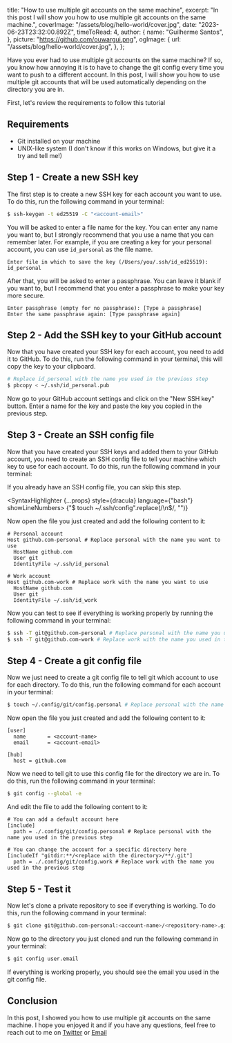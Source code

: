 
  title: "How to use multiple git accounts on the same machine",
  excerpt:
    "In this post I will show you how to use multiple git accounts on the same machine.",
  coverImage: "/assets/blog/hello-world/cover.jpg",
  date: "2023-06-23T23:32:00.892Z",
  timeToRead: 4,
  author: {
    name: "Guilherme Santos",
  },
  picture: "https://github.com/ouwargui.png",
  ogImage: {
    url: "/assets/blog/hello-world/cover.jpg",
  },
};

Have you ever had to use multiple git accounts on the same machine? If so, you know how annoying it is to have to change the git config every time you want to push to a different account. In this post, I will show you how to use multiple git accounts that will be used automatically depending on the directory you are in.

First, let's review the requirements to follow this tutorial

## Requirements

- Git installed on your machine
- UNIX-like system (I don't know if this works on Windows, but give it a try and tell me!)

## Step 1 - Create a new SSH key

The first step is to create a new SSH key for each account you want to use. To do this, run the following command in your terminal:

```bash
$ ssh-keygen -t ed25519 -C "<account-email>"
```

You will be asked to enter a file name for the key. You can enter any name you want to, but I strongly recommend that you use a name that you can remember later. For example, if you are creating a key for your personal account, you can use `id_personal` as the file name.

```text
Enter file in which to save the key (/Users/you/.ssh/id_ed25519): id_personal
```

After that, you will be asked to enter a passphrase. You can leave it blank if you want to, but I recommend that you enter a passphrase to make your key more secure.

```text
Enter passphrase (empty for no passphrase): [Type a passphrase]
Enter the same passphrase again: [Type passphrase again]
```

## Step 2 - Add the SSH key to your GitHub account

Now that you have created your SSH key for each account, you need to add it to GitHub. To do this, run the following command in your terminal, this will copy the key to your clipboard.

```bash
# Replace id_personal with the name you used in the previous step
$ pbcopy < ~/.ssh/id_personal.pub
```

Now go to your GitHub account settings and click on the "New SSH key" button. Enter a name for the key and paste the key you copied in the previous step.

## Step 3 - Create an SSH config file

Now that you have created your SSH keys and added them to your GitHub account, you need to create an SSH config file to tell your machine which key to use for each account. To do this, run the following command in your terminal:

If you already have an SSH config file, you can skip this step.

<SyntaxHighlighter {...props} style={dracula} language={"bash"} showLineNumbers>
  {"$ touch ~/.ssh/config".replace(/\n$/, "")}
</SyntaxHighlighter>

Now open the file you just created and add the following content to it:

```text
# Personal account
Host github.com-personal # Replace personal with the name you want to use
  HostName github.com
  User git
  IdentityFile ~/.ssh/id_personal

# Work account
Host github.com-work # Replace work with the name you want to use
  HostName github.com
  User git
  IdentityFile ~/.ssh/id_work
```

Now you can test to see if everything is working properly by running the following command in your terminal:

```bash
$ ssh -T git@github.com-personal # Replace personal with the name you used in the previous step
$ ssh -T git@github.com-work # Replace work with the name you used in the previous step
```

## Step 4 - Create a git config file

Now we just need to create a git config file to tell git which account to use for each directory. To do this, run the following command for each account in your terminal:

```bash
$ touch ~/.config/git/config.personal # Replace personal with the name you want to use
```

Now open the file you just created and add the following content to it:

```text
[user]
  name       = <account-name>
  email      = <account-email>

[hub]
  host = github.com
```

Now we need to tell git to use this config file for the directory we are in. To do this, run the following command in your terminal:

```bash
$ git config --global -e
```

And edit the file to add the following content to it:

```text
# You can add a default account here
[include]
  path = ./.config/git/config.personal # Replace personal with the name you used in the previous step

# You can change the account for a specific directory here
[includeIf "gitdir:**/<replace with the directory>/**/.git"]
  path = ./.config/git/config.work # Replace work with the name you used in the previous step
```

## Step 5 - Test it

Now let's clone a private repository to see if everything is working. To do this, run the following command in your terminal:

```bash
$ git clone git@github.com-personal:<account-name>/<repository-name>.git # Replace personal with the name you used in the previous step
```

Now go to the directory you just cloned and run the following command in your terminal:

```bash
$ git config user.email
```

If everything is working properly, you should see the email you used in the git config file.

## Conclusion

In this post, I showed you how to use multiple git accounts on the same machine. I hope you enjoyed it and if you have any questions, feel free to reach out to me on [Twitter](https://twitter.com/eoqguih) or [Email](mailto:me@guisantos.dev)
